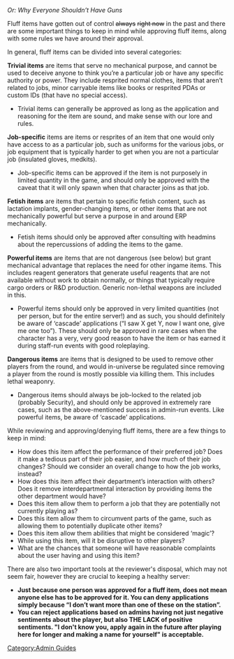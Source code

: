 ''Or: Why Everyone Shouldn’t Have Guns''

Fluff items have gotten out of control <s>always</s> <s>right now</s> in the past and there are some important things to keep in mind while approving fluff items, along with some rules we have around their approval.

In general, fluff items can be divided into several categories:

'''Trivial items''' are items that serve no mechanical purpose, and cannot be used to deceive anyone to think you’re a particular job or have any specific authority or power. They include resprited normal clothes, items that aren’t related to jobs, minor carryable items like books or resprited PDAs or custom IDs (that have no special access).
* Trivial items can generally be approved as long as the application and reasoning for the item are sound, and make sense with our lore and rules.
'''Job-specific''' items are items or resprites of an item that one would only have access to as a particular job, such as uniforms for the various jobs, or job equipment that is typically harder to get when you are not a particular job (insulated gloves, medkits).
* Job-specific items can be approved if the item is not purposely in limited quantity in the game, and should only be approved with the caveat that it will only spawn when that character joins as that job.
'''Fetish items''' are items that pertain to specific fetish content, such as lactation implants, gender-changing items, or other items that are not mechanically powerful but serve a purpose in and around ERP mechanically.
* Fetish items should only be approved after consulting with headmins about the repercussions of adding the items to the game.
'''Powerful items''' are items that are not dangerous (see below) but grant mechanical advantage that replaces the need for other ingame items. This includes reagent generators that generate useful reagents that are not available without work to obtain normally, or things that typically require cargo orders or R&D production. Generic non-lethal weapons are included in this.
* Powerful items should only be approved in very limited quantities (not per person, but for the entire server!) and as such, you should definitely be aware of ‘cascade’ applications (“I saw X get Y, now I want one, give me one too”). These should only be approved in rare cases when the character has a very, very good reason to have the item or has earned it during staff-run events with good roleplaying.
'''Dangerous items''' are items that is designed to be used to remove other players from the round, and would in-universe be regulated since removing a player from the round is mostly possible via killing them. This includes lethal weaponry.
* Dangerous items should always be job-locked to the related job (probably Security), and should only be approved in extremely rare cases, such as the above-mentioned success in admin-run events. Like powerful items, be aware of ‘cascade’ applications.
While reviewing and approving/denying fluff items, there are a few things to keep in mind:
* How does this item affect the performance of their preferred job? Does it make a tedious part of their job easier, and how much of their job changes? Should we consider an overall change to how the job works, instead?
* How does this item affect their department’s interaction with others? Does it remove interdepartmental interaction by providing items the other department would have?
* Does this item allow them to perform a job that they are potentially not currently playing as?
* Does this item allow them to circumvent parts of the game, such as allowing them to potentially duplicate other items?
* Does this item allow them abilities that might be considered ‘magic’?
* While using this item, will it be disruptive to other players?
* What are the chances that someone will have reasonable complaints about the user having and using this item?
There are also two important tools at the reviewer's disposal, which may not seem fair, however they are crucial to keeping a healthy server:
* '''Just because one person was approved for a fluff item, does not mean anyone else has to be approved for it. You can deny applications simply because “I don’t want more than one of these on the station”.'''
* '''You can reject applications based on admins having not just negative sentiments about the player, but also THE LACK of positive sentiments. "I don't know you, apply again in the future after playing here for longer and making a name for yourself" is acceptable.'''
[[Category:Admin Guides]]